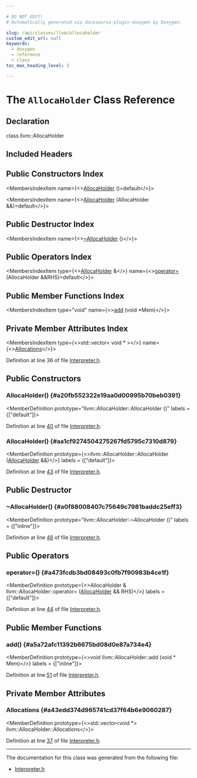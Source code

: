 ```yaml
---

# DO NOT EDIT!
# Automatically generated via docusaurus-plugin-doxygen by Doxygen.

slug: /api/classes/llvm/allocaholder
custom_edit_url: null
keywords:
  - doxygen
  - reference
  - class
toc_max_heading_level: 3

---
```





# The `AllocaHolder` Class Reference

<DoxygenPage pluginConfig={pluginConfig}>



## Declaration

<CodeBlock>class llvm::AllocaHolder</CodeBlock>

## Included Headers

<IncludesList>
<IncludesListItem
  filePath="ExecutionEngine/Interpreter/Interpreter.h"
  permalink="/docs/api/files/lib/lib/executionengine/lib/executionengine/interpreter/interpreter-h"
  isLocal="true" />
</IncludesList>

## Public Constructors Index

<MembersIndex>

<MembersIndexItem
  name={<><a href="#a20fb552322e19aa0d00995b70beb0391">AllocaHolder</a> ()=default</>}>
</MembersIndexItem>

<MembersIndexItem
  name={<><a href="#aa1cf9274504275267fd5795c7310d879">AllocaHolder</a> (AllocaHolder &amp;&amp;)=default</>}>
</MembersIndexItem>

</MembersIndex>

## Public Destructor Index

<MembersIndex>

<MembersIndexItem
  name={<><a href="#a0f88008407c75649c7981baddc25eff3">~AllocaHolder</a> ()</>}>
</MembersIndexItem>

</MembersIndex>

## Public Operators Index

<MembersIndex>

<MembersIndexItem
  type={<><a href="/docs/api/classes/llvm/allocaholder">AllocaHolder</a> &amp;</>}
  name={<><a href="#a473fcdb3bd08493c0fb7f90983b4ce1f">operator=</a> (AllocaHolder &amp;&amp;RHS)=default</>}>
</MembersIndexItem>

</MembersIndex>

## Public Member Functions Index

<MembersIndex>

<MembersIndexItem
  type="void"
  name={<><a href="#a5a72afc11392b6675bd08d0e87a734e4">add</a> (void &#42;Mem)</>}>
</MembersIndexItem>

</MembersIndex>

## Private Member Attributes Index

<MembersIndex>

<MembersIndexItem
  type={<>std::vector&lt; void &#42; &gt;</>}
  name={<><a href="#a43edd374d965741cd37f64b6e9060287">Allocations</a></>}>
</MembersIndexItem>

</MembersIndex>


Definition at line 36 of file <a href="/docs/api/files/lib/lib/executionengine/lib/executionengine/interpreter/interpreter-h">Interpreter.h</a>.

<SectionDefinition>

## Public Constructors

### AllocaHolder() {#a20fb552322e19aa0d00995b70beb0391}

<MemberDefinition
  prototype="llvm::AllocaHolder::AllocaHolder ()"
  labels = {["default"]}>

Definition at line <a href="/docs/api/files/lib/lib/executionengine/lib/executionengine/interpreter/interpreter-h/#l00040">40</a> of file <a href="/docs/api/files/lib/lib/executionengine/lib/executionengine/interpreter/interpreter-h">Interpreter.h</a>.
</MemberDefinition>

### AllocaHolder() {#aa1cf9274504275267fd5795c7310d879}

<MemberDefinition
  prototype={<>llvm::AllocaHolder::AllocaHolder (<a href="/docs/api/classes/llvm/allocaholder">AllocaHolder</a> &amp;&amp;)</>}
  labels = {["default"]}>

Definition at line <a href="/docs/api/files/lib/lib/executionengine/lib/executionengine/interpreter/interpreter-h/#l00043">43</a> of file <a href="/docs/api/files/lib/lib/executionengine/lib/executionengine/interpreter/interpreter-h">Interpreter.h</a>.
</MemberDefinition>

</SectionDefinition>

<SectionDefinition>

## Public Destructor

### ~AllocaHolder() {#a0f88008407c75649c7981baddc25eff3}

<MemberDefinition
  prototype="llvm::AllocaHolder::~AllocaHolder ()"
  labels = {["inline"]}>

Definition at line <a href="/docs/api/files/lib/lib/executionengine/lib/executionengine/interpreter/interpreter-h/#l00046">46</a> of file <a href="/docs/api/files/lib/lib/executionengine/lib/executionengine/interpreter/interpreter-h">Interpreter.h</a>.
</MemberDefinition>

</SectionDefinition>

<SectionDefinition>

## Public Operators

### operator=() {#a473fcdb3bd08493c0fb7f90983b4ce1f}

<MemberDefinition
  prototype={<>AllocaHolder &amp; llvm::AllocaHolder::operator= (<a href="/docs/api/classes/llvm/allocaholder">AllocaHolder</a> &amp;&amp; RHS)</>}
  labels = {["default"]}>

Definition at line <a href="/docs/api/files/lib/lib/executionengine/lib/executionengine/interpreter/interpreter-h/#l00044">44</a> of file <a href="/docs/api/files/lib/lib/executionengine/lib/executionengine/interpreter/interpreter-h">Interpreter.h</a>.
</MemberDefinition>

</SectionDefinition>

<SectionDefinition>

## Public Member Functions

### add() {#a5a72afc11392b6675bd08d0e87a734e4}

<MemberDefinition
  prototype={<>void llvm::AllocaHolder::add (void &#42; Mem)</>}
  labels = {["inline"]}>

Definition at line <a href="/docs/api/files/lib/lib/executionengine/lib/executionengine/interpreter/interpreter-h/#l00051">51</a> of file <a href="/docs/api/files/lib/lib/executionengine/lib/executionengine/interpreter/interpreter-h">Interpreter.h</a>.
</MemberDefinition>

</SectionDefinition>

<SectionDefinition>

## Private Member Attributes

### Allocations {#a43edd374d965741cd37f64b6e9060287}

<MemberDefinition
  prototype={<>std::vector&lt;void &#42;&gt; llvm::AllocaHolder::Allocations</>}>

Definition at line <a href="/docs/api/files/lib/lib/executionengine/lib/executionengine/interpreter/interpreter-h/#l00037">37</a> of file <a href="/docs/api/files/lib/lib/executionengine/lib/executionengine/interpreter/interpreter-h">Interpreter.h</a>.
</MemberDefinition>

</SectionDefinition>

<hr/>

The documentation for this class was generated from the following file:

<ul>
<li><a href="/docs/api/files/lib/lib/executionengine/lib/executionengine/interpreter/interpreter-h">Interpreter.h</a></li>
</ul>

</DoxygenPage>
